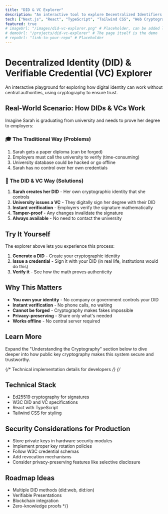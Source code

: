 ```yaml
---
title: "DID & VC Explorer"
description: "An interactive tool to explore Decentralized Identifiers (DIDs) and Verifiable Credentials (VCs)."
tech: ["Next.js", "React", "TypeScript", "Tailwind CSS", "Web Cryptography"]
featured: true
# imageUrl: "/images/did-vc-explorer.png" # Placeholder, can be added later
# demoUrl: "/projects/did-vc-explorer" # The page itself is the demo
# repoUrl: "link-to-your-repo" # Placeholder
---
```


# Decentralized Identity (DID) & Verifiable Credential (VC) Explorer

An interactive playground for exploring how digital identity can work without central authorities, using cryptography to ensure trust.

<DidVcExplorer />

## Real-World Scenario: How DIDs & VCs Work

Imagine Sarah is graduating from university and needs to prove her degree to employers:

### 🎓 The Traditional Way (Problems)
1. Sarah gets a paper diploma (can be forged)
2. Employers must call the university to verify (time-consuming)
3. University database could be hacked or go offline
4. Sarah has no control over her own credentials

### 🔐 The DID & VC Way (Solutions)
1. **Sarah creates her DID** - Her own cryptographic identity that she controls
2. **University issues a VC** - They digitally sign her degree with their DID
3. **Instant verification** - Employers verify the signature mathematically
4. **Tamper-proof** - Any changes invalidate the signature
5. **Always available** - No need to contact the university

## Try It Yourself

The explorer above lets you experience this process:
1. **Generate a DID** - Create your cryptographic identity
2. **Issue a credential** - Sign it with your DID (in real life, institutions would do this)
3. **Verify it** - See how the math proves authenticity

## Why This Matters

- **You own your identity** - No company or government controls your DID
- **Instant verification** - No phone calls, no waiting
- **Cannot be forged** - Cryptography makes fakes impossible
- **Privacy-preserving** - Share only what's needed
- **Works offline** - No central server required

## Learn More

Expand the "Understanding the Cryptography" section below to dive deeper into how public key cryptography makes this system secure and trustworthy.

{/* Technical implementation details for developers */}
{/* 
## Technical Stack
- Ed25519 cryptography for signatures
- W3C DID and VC specifications
- React with TypeScript
- Tailwind CSS for styling

## Security Considerations for Production
- Store private keys in hardware security modules
- Implement proper key rotation policies
- Follow W3C credential schemas
- Add revocation mechanisms
- Consider privacy-preserving features like selective disclosure

## Roadmap Ideas
- Multiple DID methods (did:web, did:ion)
- Verifiable Presentations
- Blockchain integration
- Zero-knowledge proofs
*/}
